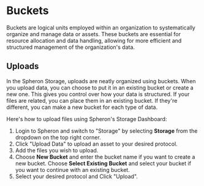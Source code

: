 # Buckets

Buckets are logical units employed within an organization to systematically organize and manage data or assets.
These buckets are essential for resource allocation and data handling, allowing for more efficient and structured
management of the organization's data.

## Uploads

In the Spheron Storage, uploads are neatly organized using buckets. When you upload data, you can choose to
put it in an existing bucket or create a new one. This gives you control over how your data is structured. If your
files are related, you can place them in an existing bucket. If they're different, you can make a new bucket for each
type of data.

Here's how to upload files using Spheron's Storage Dashboard:

1. Login to Spheron and switch to "Storage" by selecting **Storage** from the dropdown on the top right corner.
2. Click "Upload Data" to upload an asset to your desired protocol.
3. Add the files you wish to upload.
4. Choose **New Bucket** and enter the bucket name if you want to create a new bucket. Choose **Select Existing Bucket** and select your bucket if you want to continue with an existing bucket.
5. Select your desired protocol and Click "Upload".
